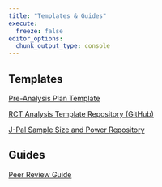 ```yaml
---
title: "Templates & Guides"
execute: 
  freeze: false
editor_options: 
  chunk_output_type: console
---
```


## Templates

[Pre-Analysis Plan Template](Resources/Pre-AnalysisPlanTemplate.qmd)

[RCT Analysis Template Repository (GitHub)](https://github.com/unc-hpm-quant/rct-analysis-template)

[J-Pal Sample Size and Power Repository](https://github.com/unc-hpm-quant/JPAL-Sample_Size_and_Power)

## Guides

[Peer Review Guide](peer-review.qmd)